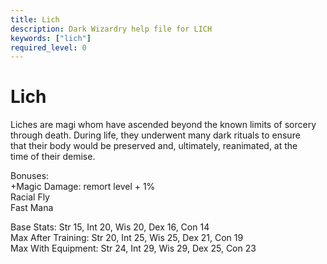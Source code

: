 ```yaml
---
title: Lich
description: Dark Wizardry help file for LICH
keywords: ["lich"]
required_level: 0
---
```


# Lich

Liches are magi whom have ascended beyond the known limits of sorcery  
through death.  During life, they underwent many dark rituals to ensure  
that their body would be preserved and, ultimately, reanimated, at the  
time of their demise.  

Bonuses:  
           +Magic Damage:               remort level + 1%  
            Racial Fly  
            Fast Mana  

Base Stats:         Str 15, Int 20, Wis 20, Dex 16, Con 14  
Max After Training: Str 20, Int 25, Wis 25, Dex 21, Con 19  
Max With Equipment: Str 24, Int 29, Wis 29, Dex 25, Con 23